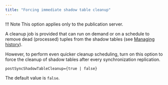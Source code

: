 ```yaml
---
title: "Forcing immediate shadow table cleanup"
---
```


<div id="forcing_shadow_table_cleanup" class="registered_link"></div>

!!! Note
    This option applies only to the publication server.

A cleanup job is provided that can run on demand or on a schedule to remove dead (processed) tuples from the shadow tables (see [Managing history](../../../07_common_operations/05_managing_history/#managing_history)).

However, to perform even quicker cleanup scheduling, turn on this option to force the cleanup of shadow tables after every synchronization replication.

`postSyncShadowTableCleanup={true | false}`

The default value is `false`.
